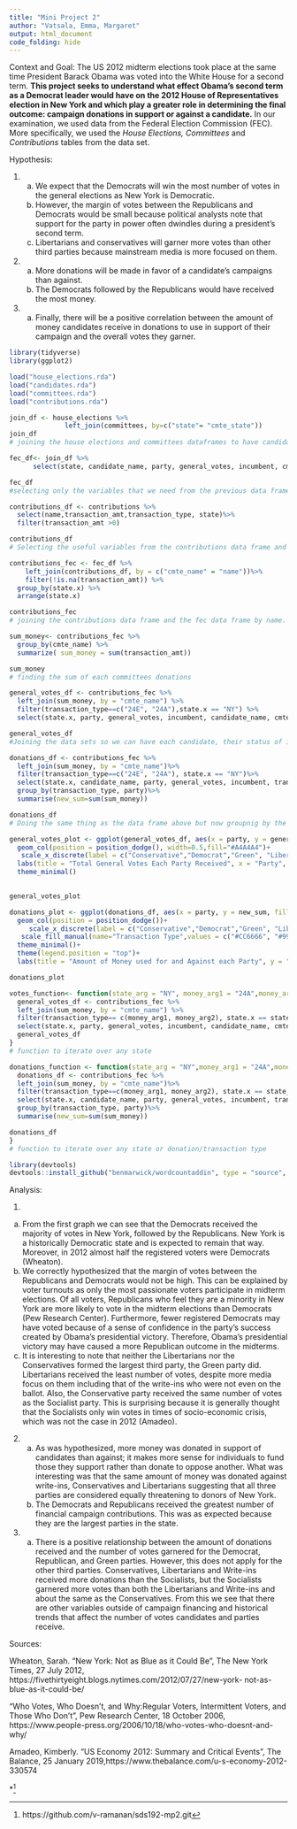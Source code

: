 ```yaml
---
title: "Mini Project 2"
author: "Vatsala, Emma, Margaret"
output: html_document
code_folding: hide
---
```


Context and Goal:
The US 2012 midterm elections took place at the same time President Barack Obama was voted into the White House for a second term. **This project seeks to understand what effect Obama’s second term as a Democrat leader would have on the 2012 House of Representatives election in New York and which play a greater role in determining the final outcome: campaign donations in support or against a candidate.** In our examination, we used data from the Federal Election Commission (FEC). More specifically, we used the *House Elections,* *Committees* and *Contributions* tables from the data set. 

Hypothesis:

1.
  a. We expect that the Democrats will win the most number of votes in the general elections as New York is Democratic. 
  b. However, the margin of votes between the Republicans and Democrats would be small because political analysts note that support for the party in power often dwindles during a president’s second term.
  c. Libertarians and conservatives will garner more votes than other third parties because mainstream media is more focused on them. 


2.
  a. More donations will be made in favor of a candidate’s campaigns than against. 
  b. The Democrats followed by the Republicans would have received the most money. 

3.
  a. Finally, there will be a positive correlation between the amount of money candidates receive in donations to use in support of their campaign and the overall votes they garner. 

```r
library(tidyverse)
library(ggplot2)
```

```r
load("house_elections.rda")
load("candidates.rda")
load("committees.rda")
load("contributions.rda")
```


```r
join_df <- house_elections %>%
              left_join(committees, by=c("state"= "cmte_state"))
join_df
# joining the house elections and committees dataframes to have candidates and the comittees who gave them money. We are joining by their common variable, state.
```


```r
fec_df<- join_df %>%
      select(state, candidate_name, party, general_votes, incumbent, cmte_name)

fec_df
#selecting only the variables that we need from the previous data frame
```


```r
contributions_df <- contributions %>%
  select(name,transaction_amt,transaction_type, state)%>%
  filter(transaction_amt >0)

contributions_df
# Selecting the useful variables from the contributions data frame and then filtering to only get contributions that werent returned. 
```


```r
contributions_fec <- fec_df %>%
    left_join(contributions_df, by = c("cmte_name" = "name"))%>%
    filter(!is.na(transaction_amt)) %>%
  group_by(state.x) %>%
  arrange(state.x)

contributions_fec
# joining the contributions data frame and the fec data frame by name. We are filtering to remove the NA values and grouping by and arranging by state.
```



```r
sum_money<- contributions_fec %>%
  group_by(cmte_name) %>%
  summarize( sum_money = sum(transaction_amt))

sum_money
# finding the sum of each committees donations
```



```r
general_votes_df <- contributions_fec %>%
  left_join(sum_money, by = "cmte_name") %>%
  filter(transaction_type==c("24E", "24A"),state.x == "NY") %>%
  select(state.x, party, general_votes, incumbent, candidate_name, cmte_name, transaction_amt, transaction_type, sum_money)

general_votes_df
#Joining the data sets so we can have each candidate, their status of imcumbancy, the total amount of money they received from each committee, and the total amount of general votes they received. We are filtering so we have both how much money was used against the candidate and how much mone was used in their favor. We can use this to see each party and how many votes they received. 
```


```r
donations_df <- contributions_fec %>%
  left_join(sum_money, by = "cmte_name")%>%
  filter(transaction_type==c("24E", "24A"), state.x == "NY")%>%
  select(state.x, candidate_name, party, general_votes, incumbent, transaction_type, sum_money)%>%
  group_by(transaction_type, party)%>%
  summarise(new_sum=sum(sum_money))

donations_df
# Doing the same thing as the data frame above but now groupnig by the transaction type. We want to see how much money was used both in favor of a party and against a party. 
```

```r
general_votes_plot <- ggplot(general_votes_df, aes(x = party, y = general_votes)) + 
  geom_col(position = position_dodge(), width=0.5,fill="#A4A4A4")+
   scale_x_discrete(label = c("Conservative","Democrat","Green", "Libertarian","Republican","Socialist", "Write In"))+
  labs(title = "Total General Votes Each Party Received", x = "Party", y = "General Votes")+
  theme_minimal()
  

general_votes_plot
```

```r
donations_plot <- ggplot(donations_df, aes(x = party, y = new_sum, fill = transaction_type))+
  geom_col(position = position_dodge())+
     scale_x_discrete(label = c("Conservative","Democrat","Green", "Libertarian","Republican","Socialist", "Write In"))+
   scale_fill_manual(name="Transaction Type",values = c("#CC6666", "#9999CC"),labels=c("Donations made AGAINST a candidate", "Donations made FOR a candidate"))+
  theme_minimal()+
  theme(legend.position = "top")+
  labs(title = "Amount of Money used for and Against each Party", y = "Amount of Money", x = "Party")

donations_plot
```

```r
votes_function<- function(state_arg = "NY", money_arg1 = "24A",money_arg2 = "24E"){
  general_votes_df <- contributions_fec %>%
  left_join(sum_money, by = "cmte_name") %>%
  filter(transaction_type== c(money_arg1, money_arg2), state.x == state_arg) %>%
  select(state.x, party, general_votes, incumbent, candidate_name, cmte_name, transaction_amt, transaction_type, sum_money)
  general_votes_df
}
# function to iterate over any state
```

```r
donations_function <- function(state_arg = "NY",money_arg1 = "24A",money_arg2 = "24E"){
  donations_df <- contributions_fec %>%
  left_join(sum_money, by = "cmte_name")%>%
  filter(transaction_type==c(money_arg1, money_arg2), state.x == state_arg)%>%
  select(state.x, candidate_name, party, general_votes, incumbent, transaction_type, sum_money)%>%
  group_by(transaction_type, party)%>%
  summarise(new_sum=sum(sum_money))

donations_df
}
# function to iterate over any state or donation/transaction type
```

```r
library(devtools)
devtools::install_github("benmarwick/wordcountaddin", type = "source", dependencies = TRUE)
```



Analysis: 

1. 
  a. From the first graph we can see that the Democrats received the majority of votes in New York, followed by the Republicans. New York is a historically Democratic state and is expected to remain that way. Moreover, in 2012 almost half the registered voters were Democrats (Wheaton).
  b. We correctly hypothesized that the margin of votes between the Republicans and Democrats would not be high. This can be explained by voter turnouts as only the most passionate voters participate in midterm elections. Of all voters, Republicans who feel they are a minority in New York are more likely to vote in the midterm elections than Democrats (Pew Research Center). Furthermore, fewer registered Democrats may have voted because of a sense of confidence in the party’s success created by Obama’s presidential victory. Therefore, Obama’s presidential victory may have caused a more Republican outcome in the midterms. 
  c. It is interesting to note that neither the Libertarians nor the Conservatives formed the largest third party, the Green party did. Libertarians received the least number of votes, despite more media focus on them including that of the write-ins who were not even on the ballot. Also, the Conservative party received the same number of votes as the Socialist party. This is surprising because it is generally thought that the Socialists only win votes in times of socio-economic crisis, which was not the case in 2012 (Amadeo). 


2.
  a. As was hypothesized, more money was donated in support of candidates than against; it makes more sense for individuals to fund those they support rather than donate to oppose another. What was interesting was that the same amount of money was donated against write-ins, Conservatives and Libertarians suggesting that all three parties are considered equally threatening to donors of New York. 
  b. The Democrats and Republicans received the greatest number of financial campaign contributions. This was as expected because they are the largest parties in the state. 


3.
  a. There is a positive relationship between the amount of donations received and the number of votes garnered for the Democrat, Republican, and Green parties. However, this does not apply for the other third parties. Conservatives, Libertarians and Write-ins received more donations than the Socialists, but the Socialists garnered more votes than both the Libertarians and Write-ins and about the same as the Conservatives. From this we see that there are other variables outside of campaign financing and historical trends that affect the number of votes candidates and parties receive. 
  
Sources:

Wheaton, Sarah. “New York: Not as Blue as it Could Be”, The New York Times,   27  July 2012, https://fivethirtyeight.blogs.nytimes.com/2012/07/27/new-york-      not-as-blue-as-it-could-be/

“Who Votes, Who Doesn’t, and Why:Regular Voters, Intermittent Voters, and       Those Who Don't”, Pew Research Center, 18 October 2006,                       https://www.people-press.org/2006/10/18/who-votes-who-doesnt-and-why/

Amadeo, Kimberly. “US Economy 2012: Summary and Critical Events”, The          Balance, 25 January 2019,https://www.thebalance.com/u-s-economy-2012-330574

*^[https://github.com/v-ramanan/sds192-mp2.git]



